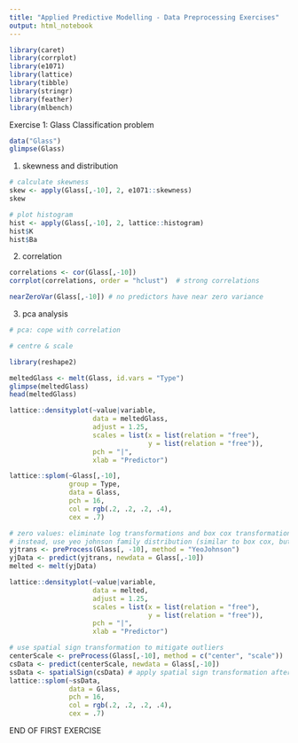 ```yaml
---
title: "Applied Predictive Modelling - Data Preprocessing Exercises"
output: html_notebook
---
```

```r
library(caret)
library(corrplot)
library(e1071)
library(lattice)
library(tibble)
library(stringr)
library(feather)
library(mlbench)
```

Exercise 1: Glass Classification problem
```r
data("Glass")
glimpse(Glass)
```

1) skewness and distribution
```r
# calculate skewness
skew <- apply(Glass[,-10], 2, e1071::skewness)
skew

# plot histogram
hist <- apply(Glass[,-10], 2, lattice::histogram)
hist$K
hist$Ba
```

2) correlation
```r
correlations <- cor(Glass[,-10])
corrplot(correlations, order = "hclust")  # strong correlations
```

```r
nearZeroVar(Glass[,-10]) # no predictors have near zero variance
```

3) pca analysis
```r
# pca: cope with correlation

# centre & scale

```

```r
library(reshape2)

meltedGlass <- melt(Glass, id.vars = "Type")
glimpse(meltedGlass)
head(meltedGlass)

lattice::densityplot(~value|variable,
                     data = meltedGlass,
                     adjust = 1.25,
                     scales = list(x = list(relation = "free"),
                                   y = list(relation = "free")),
                     pch = "|",
                     xlab = "Predictor")
```

```r
lattice::splom(~Glass[,-10],
               group = Type,
               data = Glass,
               pch = 16,
               col = rgb(.2, .2, .2, .4),
               cex = .7) 
```

```r
# zero values: eliminate log transformations and box cox transformations
# instead, use yeo johnson family distribution (similar to box cox, but can handle negative or zero values)
yjtrans <- preProcess(Glass[, -10], method = "YeoJohnson")
yjData <- predict(yjtrans, newdata = Glass[,-10])
melted <- melt(yjData)
```
```r
lattice::densityplot(~value|variable,
                     data = melted,
                     adjust = 1.25,
                     scales = list(x = list(relation = "free"),
                                   y = list(relation = "free")),
                     pch = "|",
                     xlab = "Predictor")
```
```r
# use spatial sign transformation to mitigate outliers
centerScale <- preProcess(Glass[,-10], method = c("center", "scale"))
csData <- predict(centerScale, newdata = Glass[,-10])
ssData <- spatialSign(csData) # apply spatial sign transformation after centering and scaling; input variables have to all be numeric data (factors not allowed)
lattice::splom(~ssData,
               data = Glass,
               pch = 16,
               col = rgb(.2, .2, .2, .4),
               cex = .7) 
```
END OF FIRST EXERCISE
